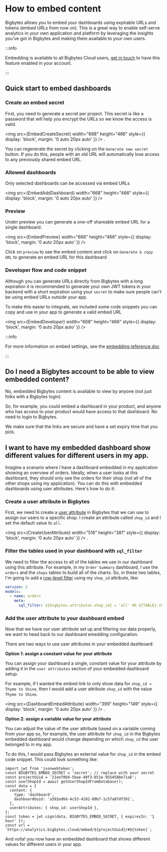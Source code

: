 
# How to embed content

Bigbytes allows you to embed your dashboards using expirable URLs and tokens (embed URLs from now on). This is a great way to enable self-serve analytics in your own application and platform by leveraging the insights you've got in Bigbytes and making them available to your own users.

:::info

Embedding is available to all Bigbytes Cloud users, [get in touch](https://bigbytes.typeform.com/to/BujU5wg5) to have this feature enabled in your account.

:::

## Quick start to embed dashboards

### Create an embed secret

First, you need to generate a secret per project.
This secret is like a password that will help you encrypt the URLs so we know the access is valid.

<img
  src={EmbedCreateSecret}
  width="668"
  height="466"
  style={{ display: 'block', margin: '0 auto 20px auto' }}
/>
.

You can regenerate the secret by clicking on the `Generate new secret` button. If you do this, people with an old URL will automatically lose access to any previously shared embed URL.

### Allowed dashboards

Only selected dashboards can be accessed via embed URLs

<img
  src={EmbedAddDashboard}
  width="668"
  height="466"
  style={{ display: 'block', margin: '0 auto 20px auto' }}
/>

### Preview

Under preview you can generate a one-off shareable embed URL for a single dashboard.

<img
  src={EmbedPreview}
  width="668"
  height="466"
  style={{ display: 'block', margin: '0 auto 20px auto' }}
/>

Click on `preview` to see the embed content and click on `Generate & copy URL` to generate an embed URL for this dashboard

### Developer flow and code snippet

Although you can generate URLs directly from Bigbytes with a long expiration
it is recommended to generate your own JWT tokens in your backend with a short expiration using your `secret`
to make sure people can't be using embed URLs outside your app.

To make this easier to integrate, we included some code snippets you can copy and use in your app to generate a valid embed URL

<img
  src={EmbedDeveloper}
  width="668"
  height="466"
  style={{ display: 'block', margin: '0 auto 20px auto' }}
/>

:::info

For more information on embed settings, see the [embedding reference doc](../references/embedding.mdx)

:::

## Do I need a Bigbytes account to be able to view embedded content?

No, embedded Bigbytes content is available to view by anyone (not just folks with a Bigbytes login).

So, for example, you could embed a dashboard in your product, and anyone who has access to your product would have access to that dashboard. No need to login to Bigbytes.

We make sure that the links are secure and have a set expiry time that you pick.

## I want to have my embedded dashboard show different values for different users in my app.

Imagine a scenario where I have a dashboard embedded in my application showing an overview of orders. Ideally, when a user looks at this dashboard, they should only see the orders for their shop (not all of the other shops using my application). You can do this with embedded dashboards using user attributes. Here's how to do it:

### Create a user attribute in Bigbytes

First, we need to create a [user attribute](../references/user-attributes.mdx) in Bigbytes that we can use to assign our users to a specific shop. I create an attribute called `shop_id` and I set the default value to `all`.

<img
  src={CreateUserAttribute}
  width="516"
  height="381"
  style={{ display: 'block', margin: '0 auto 20px auto' }}
/>
.

### Filter the tables used in your dashboard with `sql_filter`

We need to filter the access to all of the tables we use in our dashboard using this attribute. For example, in my `Order Summary` dashboard, I use the `orders` and the `shops` tables to build all of the charts. So, in these two tables, I'm going to add a [row-level filter](#../references/user-attributes#1-row-filtering-with-sql_filter) using my `shop_id` attribute, like:

```yaml
version: 2
models:
  - name: orders
    meta:
      sql_filter: ${bigbytes.attributes.shop_id} = 'all' OR ${TABLE}.shop_id = ${bigbytes.attributes.shop_id}
```

### Add the user attribute to your dashboard embed

Now that we have our user attribute set up and filtering our data properly, we want to head back to our dashboard emedding configuration.

There are two ways to use user attributes in your embedded dashboard:

**Option 1: assign a constant value for your attribute**

You can assign your dashboard a single, constant value for your attribute by adding it in the `user attributes` section of your embedded dashboard setup.

For example, if I wanted the embed link to only show data for `shop_id = Thyme to Shine`, then I would add a user attribute `shop_id` with the value `Thyme to Shine`.

<img
  src={DashboardEmbedAttribute}
  width="399"
  height="149"
  style={{ display: 'block', margin: '0 auto 20px auto' }}
/>
.

**Option 2: assign a variable value for your attribute**

You can adjust the value of the user attribute based on a variable coming from your app so, for example, the user attribute for `shop_id` in the Bigbytes embedded dashboard would change depending on which `shop_id` the user belonged to in my app.

To do this, I would pass Bigbytes an external value for `shop_id` in the embed code snippet. This could look something like:

```node
import jwt from 'jsonwebtoken';
const BIGBYTES_EMBED_SECRET = 'secret'; // replace with your secret
const projectUuid = '21eef0b9-5bae-40f3-851e-9554588e71a6';
const userShopId = await getUserShopIdFromDatabase();
const data = {
  content: {
    type: 'dashboard',
    dashboardUuid: 'a392ed6d-4c53-4102-89b7-1c57a87df391',
  },
  userAttributes: { shop_id: userShopId },
};
const token = jwt.sign(data, BIGBYTES_EMBED_SECRET, { expiresIn: '1 hour' });
const url = `https://analytics.bigbytes.cloud/embed/${projectUuid}/#${token}`;
```

And voila! you now have an embedded dashboard that shows different values for different users in your app.
